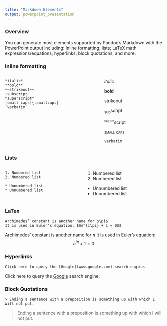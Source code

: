 ```yaml
---
title: "Markdown Elements"
output: powerpoint_presentation
---
```


### Overview

You can generate most elements supported by Pandoc’s Markdown with the PowerPoint output including: Inline formatting; lists; LaTeX math expressions/equations; hyperlinks; block quotations; and more.

### Inline formatting

:::::::::::::: {.columns}
::: {.column}
```
*italic* 
**bold** 
~~strikeout~~ 
~subscript~
^superscript^
[small caps]{.smallcaps} 
`verbatim`
```
:::
::: {.column}
*italic* 

**bold** 

~~strikeout~~ 

~sub~script

^super^script

[small caps]{.smallcaps} 

`verbatim`
:::
::::::::::::::



### Lists

:::::::::::::: {.columns}
::: {.column}
```
1. Numbered list
2. Numbered list

* Unnumbered list
* Unnumbered list
```
:::
::: {.column}
1. Numbered list
2. Numbered list

* Unnumbered list
* Unnumbered list
:::
::::::::::::::



### LaTex


```
Archimedes’ constant is another name for $\pi$ 
It is used in Euler's equation: $$e^{i\pi} + 1 = 0$$

```

Archimedes’ constant is another name for $\pi$ 
It is used in Euler's equation: $$e^{i\pi} + 1 = 0$$

### Hyperlinks

```
Click here to query the [Google](www.google.com) search engine.

```

Click here to query the [Google](www.google.com) search engine.


### Block Quotations

```
> Ending a sentence with a preposition is something up with which I will not put.

```

> Ending a sentence with a preposition is something up with which I will not put.
